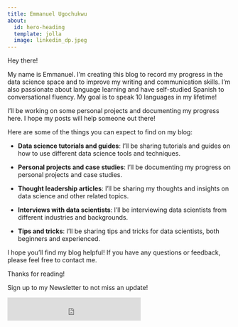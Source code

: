 ```yaml
---
title: Emmanuel Ugochukwu
about:
  id: hero-heading
  template: jolla
  image: linkedin_dp.jpeg
---
```


::: {#hero-heading}
Hey there!

My name is Emmanuel. I'm creating this blog to record my progress in the data science space and to improve my writing and communication skills. I'm also passionate about language learning and have self-studied Spanish to conversational fluency. My goal is to speak 10 languages in my lifetime!

I'll be working on some personal projects and documenting my progress here. I hope my posts will help someone out there!

Here are some of the things you can expect to find on my blog:

-   **Data science tutorials and guides**: I'll be sharing tutorials and guides on how to use different data science tools and techniques.

-   **Personal projects and case studies**: I'll be documenting my progress on personal projects and case studies.

-   **Thought leadership articles**: I'll be sharing my thoughts and insights on data science and other related topics.

-   **Interviews with data scientists**: I'll be interviewing data scientists from different industries and backgrounds.

-   **Tips and tricks**: I'll be sharing tips and tricks for data scientists, both beginners and experienced.

I hope you'll find my blog helpful! If you have any questions or feedback, please feel free to contact me.

Thanks for reading!
:::
Sign up to my Newsletter to not miss an update!

<iframe src="https://embeds.beehiiv.com/d65a783d-799c-4ea0-aeff-ca58ac9d4a3b?slim=true" data-test-id="beehiiv-embed" height="52" frameborder="0" scrolling="no" style="margin: 0; border-radius: 0px !important; background-color: transparent;"></iframe>
